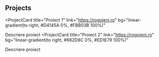 ## Projects

<ProjectCard
  title="Proiect 1"
  link="https://rogojeni.ro"
  bg="linear-gradient(to right, #D4145A 0%, #FBB03B 100%)"
>
  Descriere proiect
</ProjectCard>
<ProjectCard
  title="Proiect 2"
  link="https://rogojeni.ro"
  bg="linear-gradient(to right, #662D8C 0%, #ED1E79 100%)"
>
  Descriere proiect
</ProjectCard>
